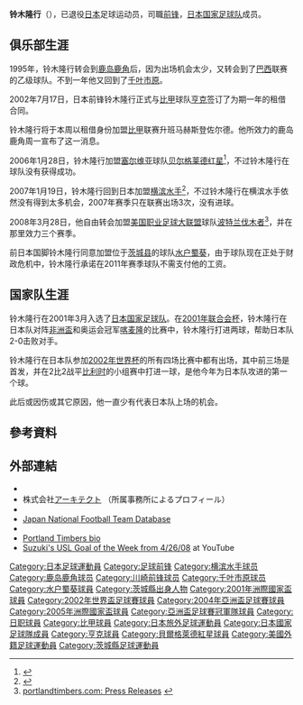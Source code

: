 {{Football player infobox| 
| playername= 铃木隆行
| image    = 
| fullname = 铃木隆行
| englishfullname = Takayuki Suzuki
| nickname    = 
| height      = {{height|meters=1.82}}
| dateofbirth = {{birth date and age|1976|6|5}}
| cityofbirth = [[茨城县|茨城县]][[日立市|日立市]]
| countryofbirth = {{JPN}}
| clubnumber = 
| youthyears = 
| youthclubs = 
| currentclub  = 已退役
| position = [[前锋_(足球)|前锋]]
| years1 = 1995–2005
| clubs1 = [[鹿岛鹿角|鹿岛鹿角]]
| caps1 = 87
| goals1 = 17
| years2 = 1997
| clubs2 = → {{link-en|CFZ里约|Centro de Futebol Zico Sociedade Esportiva}} (外借)
| caps2 = 21
| goals2 = 7
| years3 = 1998
| clubs3 = → [[千叶市原|千叶市原]] (外借)
| caps3 = 7
| goals3 = 0
| years4 = 1999
| clubs4 = → {{link-en|CFZ里约|Centro de Futebol Zico Sociedade Esportiva}} (外借)
| caps4 = 5
| goals4 = 0
| years5 = 2000
| clubs5 = → [[川崎前锋|川崎前锋]] (外借)
| caps5 = 11
| goals5 = 0
| years6 = 2002–2003
| clubs6 = → [[皇家亨克体育俱乐部|亨克]] (外借)
| caps6 = 19
| goals6 = 0
| years7 = 2003–2004
| clubs7 = → [[赫斯登佐尔德|赫斯登佐尔德]] (外借)
| caps7 = 30
| goals7 = 5
| years8 = 2005–2006
| clubs8 = [[贝尔格莱德红星足球俱乐部|贝尔格莱德红星]]
| caps8 = 6
| goals8 = 0
| years9 = 2007
| clubs9 = [[横滨水手|横滨水手]]
| caps9 = 3
| goals9 = 0
| years10 = 2008–2010
| clubs10 = [[波特兰伐木者|波特兰伐木者]]
| caps10 = 77
| goals10 = 4
| years11 = 2011–2014
| clubs11 = [[水户蜀葵|水户蜀葵]]
| caps11 = 126
| goals11 = 24
| years12 = 2015
| clubs12 = [[千叶市原|千叶市原]]
| caps12 = 2
| goals12 = 0
| nationalyears1 = 2001–2005
| nationalteam1 = [[日本国家足球队|日本]]
| nationalcaps1 = 55 
| nationalgoals1 = 11
| pcupdate = 2016年12月2日
| ntupdate = 2005年10月12日
}}
'''铃木隆行'''（{{bd|1976年|6月5日|||S}}），已退役[[日本|日本]]足球运动员，司職[[前锋_(足球)|前锋]]，[[日本国家足球队|日本国家足球队]]成员。

==俱乐部生涯==
1995年，铃木隆行转会到[[鹿岛鹿角|鹿岛鹿角]]后，因为出场机会太少，又转会到了[[巴西|巴西]]联赛的乙级球队{{link-en|CFZ里约|Centro de Futebol Zico Sociedade Esportiva}}。不到一年他又回到了[[千叶市原|千叶市原]]。

2002年7月17日，日本前锋铃木隆行正式与[[比甲|比甲]]球队[[亨克|亨克]]签订了为期一年的租借合同。

铃木隆行将于本周以租借身份加盟[[比甲|比甲]]联赛升班马赫斯登佐尔德。他所效力的鹿岛鹿角周一宣布了这一消息。

2006年1月28日，铃木隆行加盟[[塞尔维亚|塞尔维亚]]球队[[贝尔格莱德红星足球俱乐部|贝尔格莱德红星]]<ref>{{Cite web |url=http://www.b92.net/sport/vesti.php?style=headlines&yyyy=2006&mm=01&dd=27&order=priority&nav_id=186619 |title=Suzuki na Tojoti, B92, January 28, 2006 |accessdate=2011-08-11 |archive-date=2018-06-14 |archive-url=https://web.archive.org/web/20180614194454/http://www.b92.net/sport/vesti.php?style=headlines&yyyy=2006&mm=01&dd=27&order=priority&nav_id=186619 |dead-url=no }}</ref>，不过铃木隆行在球队没有获得成功。

2007年1月19日，铃木隆行回到日本加盟[[横滨水手|横滨水手]]<ref>{{Cite web |url=http://soccernet.espn.go.com/news/story?id=400510&cc=3436 |title=ESPNsoccernet - Global - Ex-Japan striker leaves Red Star for Marinos<!-- Bot generated title --> |accessdate=2011-08-11 |archive-date=2011-05-25 |archive-url=https://web.archive.org/web/20110525135954/http://soccernet.espn.go.com/news/story?id=400510&cc=3436 |dead-url=no }}</ref>，不过铃木隆行在横滨水手依然没有得到太多机会，2007年赛季只在联赛出场3次，没有进球。

2008年3月28日，他自由转会加盟[[美国职业足球大联盟|美国职业足球大联盟]]球队[[波特兰伐木者|波特兰伐木者]]<ref>[http://www.portlandtimbers.com/newsroom/pressreleases/index.html?article_id=749 portlandtimbers.com: Press Releases<!-- Bot generated title -->] {{webarchive|url=https://web.archive.org/web/20080406092317/http://www.portlandtimbers.com/newsroom/pressreleases/index.html?article_id=749 |date=2008-04-06 }}</ref>，并在那里效力三个赛季。

前日本国脚铃木隆行同意加盟位于[[茨城县|茨城县]]的球队[[水户蜀葵|水户蜀葵]]，由于球队现在正处于财政危机中，铃木隆行承诺在2011年赛季球队不需支付他的工资。

==国家队生涯==
铃木隆行在2001年3月入选了[[日本国家足球队|日本国家足球队]]。在[[2001年联合会杯|2001年联合会杯]]，铃木隆行在日本队对阵[[非洲盃|非洲盃]]和奥运会冠军[[喀麦隆国家足球队|喀麦隆]]的比赛中，铃木隆行打进两球，帮助日本队2-0击败对手。

铃木隆行在日本队参加[[2002年世界杯|2002年世界杯]]的所有四场比赛中都有出场，其中前三场是首发，并在2比2战平[[比利时国家足球队|比利时]]的小组赛中打进一球，是他今年为日本队攻进的第一个球。

此后或因伤或其它原因，他一直少有代表日本队上场的机会。

==參考資料==
{{Reflist}}

==外部連結==
*{{FIFA player|182445}}
*株式会社[https://www.architect.co.jp/our_business_fields/sports_and_celebrities_management/ アーキテクト] {{Wayback|url=https://www.architect.co.jp/our_business_fields/sports_and_celebrities_management/ |date=20200228051549 }}（所属事務所によるプロフィール）
* {{NFT player|id=3445}}
* [http://www.jfootball-db.com/en/players/suzuki_takayuki.html Japan National Football Team Database] {{Wayback|url=http://www.jfootball-db.com/en/players/suzuki_takayuki.html |date=20180614172141 }}
* {{J.League player|1128}}
* [https://web.archive.org/web/20090603085634/http://www.portlandtimbers.com/team/roster/index.html?player_id=38 Portland Timbers bio]
* [https://www.youtube.com/watch?v=Ag4gsjLKvyA Suzuki's USL Goal of the Week from 4/26/08] {{Wayback|url=https://www.youtube.com/watch?v=Ag4gsjLKvyA |date=20190901124513 }} at YouTube

{{2001年洲際國家盃日本參賽名單}}
{{2002年世界盃足球賽日本參賽名單}}
{{2004年亞洲盃足球賽日本參賽名單}}
{{2005年洲際國家盃日本參賽名單}}

[[Category:日本足球運動員|Category:日本足球運動員]]
[[Category:足球前锋|Category:足球前锋]]
[[Category:横滨水手球员|Category:横滨水手球员]]
[[Category:鹿岛鹿角球员|Category:鹿岛鹿角球员]]
[[Category:川崎前锋球员|Category:川崎前锋球员]]
[[Category:千叶市原球员|Category:千叶市原球员]]
[[Category:水户蜀葵球員|Category:水户蜀葵球員]]
[[Category:茨城縣出身人物|Category:茨城縣出身人物]]
[[Category:2001年洲際國家盃球員|Category:2001年洲際國家盃球員]]
[[Category:2002年世界盃足球賽球員|Category:2002年世界盃足球賽球員]]
[[Category:2004年亞洲盃足球賽球員|Category:2004年亞洲盃足球賽球員]]
[[Category:2005年洲際國家盃球員|Category:2005年洲際國家盃球員]]
[[Category:亞洲盃足球賽冠軍隊球員|Category:亞洲盃足球賽冠軍隊球員]]
[[Category:日职球員|Category:日职球員]]
[[Category:比甲球員|Category:比甲球員]]
[[Category:日本旅外足球運動員|Category:日本旅外足球運動員]]
[[Category:日本國家足球隊成員|Category:日本國家足球隊成員]]
[[Category:亨克球員|Category:亨克球員]]
[[Category:貝爾格萊德紅星球員|Category:貝爾格萊德紅星球員]]
[[Category:美國外籍足球運動員|Category:美國外籍足球運動員]]
[[Category:茨城縣足球運動員|Category:茨城縣足球運動員]]